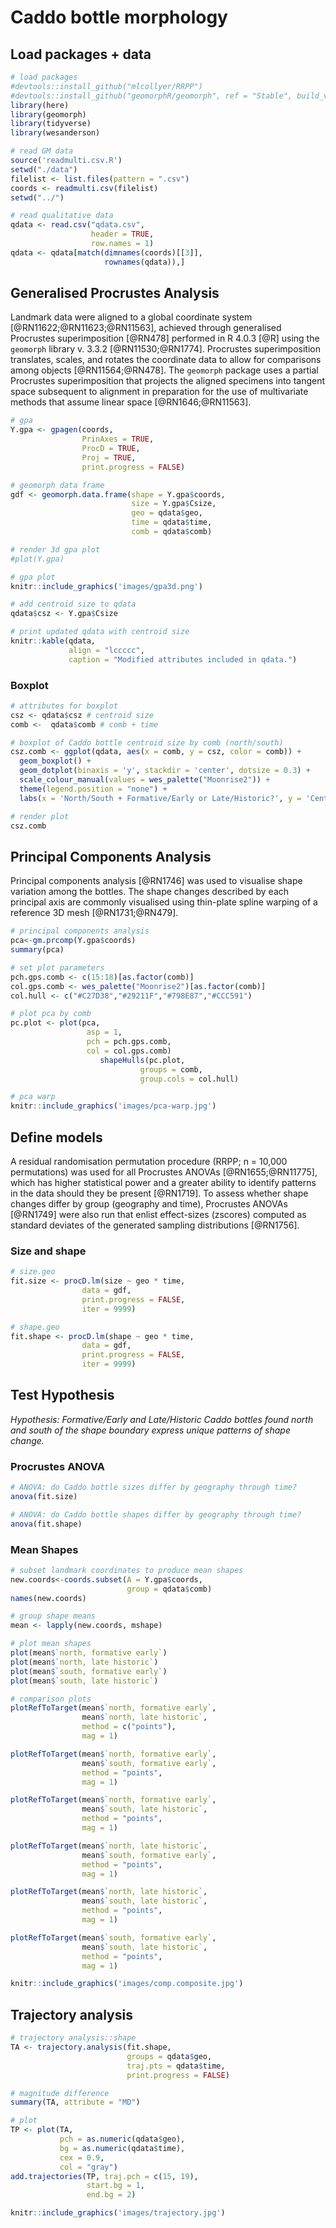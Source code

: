 # Caddo bottle morphology

## Load packages + data

```r
# load packages
#devtools::install_github("mlcollyer/RRPP")
#devtools::install_github("geomorphR/geomorph", ref = "Stable", build_vignettes = TRUE)
library(here)
library(geomorph)
library(tidyverse)
library(wesanderson)

# read GM data
source('readmulti.csv.R')
setwd("./data")
filelist <- list.files(pattern = ".csv")
coords <- readmulti.csv(filelist)
setwd("../")

# read qualitative data
qdata <- read.csv("qdata.csv", 
                  header = TRUE, 
                  row.names = 1)
qdata <- qdata[match(dimnames(coords)[[3]],
                     rownames(qdata)),]
```

## Generalised Procrustes Analysis

Landmark data were aligned to a global coordinate system [@RN11622;@RN11623;@RN11563], achieved through generalised Procrustes superimposition [@RN478] performed in R 4.0.3 [@R] using the `geomorph` library v. 3.3.2 [@RN11530;@RN1774]. Procrustes superimposition translates, scales, and rotates the coordinate data to allow for comparisons among objects [@RN11564;@RN478]. The `geomorph` package uses a partial Procrustes superimposition that projects the aligned specimens into tangent space subsequent to alignment in preparation for the use of multivariate methods that assume linear space [@RN1646;@RN11563]. 

```r
# gpa
Y.gpa <- gpagen(coords, 
                PrinAxes = TRUE, 
                ProcD = TRUE, 
                Proj = TRUE, 
                print.progress = FALSE)

# geomorph data frame
gdf <- geomorph.data.frame(shape = Y.gpa$coords, 
                           size = Y.gpa$Csize,
                           geo = qdata$geo,
                           time = qdata$time,
                           comb = qdata$comb)

# render 3d gpa plot
#plot(Y.gpa)

# gpa plot
knitr::include_graphics('images/gpa3d.png')

# add centroid size to qdata
qdata$csz <- Y.gpa$Csize

# print updated qdata with centroid size
knitr::kable(qdata, 
             align = "lccccc", 
             caption = "Modified attributes included in qdata.")
```

### Boxplot

```r
# attributes for boxplot
csz <- qdata$csz # centroid size
comb <-  qdata$comb # comb + time

# boxplot of Caddo bottle centroid size by comb (north/south)
csz.comb <- ggplot(qdata, aes(x = comb, y = csz, color = comb)) + 
  geom_boxplot() +
  geom_dotplot(binaxis = 'y', stackdir = 'center', dotsize = 0.3) +
  scale_colour_manual(values = wes_palette("Moonrise2")) +
  theme(legend.position = "none") +
  labs(x = 'North/South + Formative/Early or Late/Historic?', y = 'Centroid Size')

# render plot
csz.comb
```

## Principal Components Analysis

Principal components analysis [@RN1746] was used to visualise shape variation among the bottles. The shape changes described by each principal axis are commonly visualised using thin-plate spline warping of a reference 3D mesh [@RN1731;@RN479]. 

```r
# principal components analysis
pca<-gm.prcomp(Y.gpa$coords)
summary(pca)

# set plot parameters
pch.gps.comb <- c(15:18)[as.factor(comb)]
col.gps.comb <- wes_palette("Moonrise2")[as.factor(comb)]
col.hull <- c("#C27D38","#29211F","#798E87","#CCC591")

# plot pca by comb
pc.plot <- plot(pca, 
                 asp = 1,
                 pch = pch.gps.comb,
                 col = col.gps.comb)
                    shapeHulls(pc.plot, 
                             groups = comb,
                             group.cols = col.hull)
```

```r
# pca warp                   
knitr::include_graphics('images/pca-warp.jpg')
```

## Define models

A residual randomisation permutation procedure (RRPP; n = 10,000 permutations) was used for all Procrustes ANOVAs [@RN1655;@RN11775], which has higher statistical power and a greater ability to identify patterns in the data should they be present [@RN1719]. To assess whether shape changes differ by group (geography and time), Procrustes ANOVAs [@RN1749] were also run that enlist effect-sizes (zscores) computed as standard deviates of the generated sampling distributions [@RN1756].

### Size and shape

```r
# size.geo
fit.size <- procD.lm(size ~ geo * time,
                data = gdf,
                print.progress = FALSE,
                iter = 9999)

# shape.geo
fit.shape <- procD.lm(shape ~ geo * time,
                data = gdf,
                print.progress = FALSE,
                iter = 9999)
```

## Test Hypothesis

_Hypothesis: Formative/Early and Late/Historic Caddo bottles found north and south of the shape boundary express unique patterns of shape change._

### Procrustes ANOVA

```r
# ANOVA: do Caddo bottle sizes differ by geography through time?
anova(fit.size)

# ANOVA: do Caddo bottle shapes differ by geography through time?
anova(fit.shape)
```

### Mean Shapes

```r
# subset landmark coordinates to produce mean shapes
new.coords<-coords.subset(A = Y.gpa$coords, 
                          group = qdata$comb)
names(new.coords)

# group shape means
mean <- lapply(new.coords, mshape)

# plot mean shapes
plot(mean$`north, formative early`)
plot(mean$`north, late historic`)
plot(mean$`south, formative early`)
plot(mean$`south, late historic`)

# comparison plots
plotRefToTarget(mean$`north, formative early`, 
                mean$`north, late historic`, 
                method = c("points"),
                mag = 1)

plotRefToTarget(mean$`north, formative early`, 
                mean$`south, formative early`, 
                method = "points",
                mag = 1)

plotRefToTarget(mean$`north, formative early`, 
                mean$`south, late historic`, 
                method = "points",
                mag = 1)

plotRefToTarget(mean$`north, late historic`, 
                mean$`south, formative early`, 
                method = "points",
                mag = 1)

plotRefToTarget(mean$`north, late historic`, 
                mean$`south, late historic`, 
                method = "points",
                mag = 1)

plotRefToTarget(mean$`south, formative early`, 
                mean$`south, late historic`, 
                method = "points",
                mag = 1)

knitr::include_graphics('images/comp.composite.jpg')
```

## Trajectory analysis

```r
# trajectory analysis::shape
TA <- trajectory.analysis(fit.shape, 
                          groups = qdata$geo, 
                          traj.pts = qdata$time, 
                          print.progress = FALSE)

# magnitude difference
summary(TA, attribute = "MD")

# plot
TP <- plot(TA, 
           pch = as.numeric(qdata$geo), 
           bg = as.numeric(qdata$time),
           cex = 0.9,
           col = "gray")
add.trajectories(TP, traj.pch = c(15, 19),
                 start.bg = 1, 
                 end.bg = 2)

knitr::include_graphics('images/trajectory.jpg')
```
